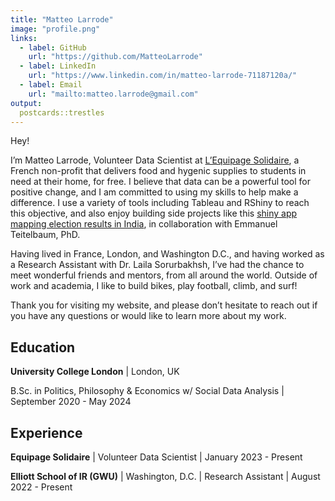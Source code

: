 ```yaml
---
title: "Matteo Larrode"
image: "profile.png"
links:
  - label: GitHub
    url: "https://github.com/MatteoLarrode"
  - label: LinkedIn
    url: "https://www.linkedin.com/in/matteo-larrode-71187120a/"
  - label: Email
    url: "mailto:matteo.larrode@gmail.com"
output:
  postcards::trestles
---
```


Hey!

I'm Matteo Larrode, Volunteer Data Scientist at [L'Equipage Solidaire](https://delivraide.org), a French non-profit that delivers food and hygenic supplies to students in need at their home, for free. I believe that data can be a powerful tool for positive change, and I am committed to using my skills to help make a difference. I use a variety of tools including Tableau and RShiny to reach this objective, and also enjoy building side projects like this [shiny app mapping election results in India](https://matteolarrode.shinyapps.io/mapelectionsindia/?_ga=2.169367457.1295429016.1680480062-1674700938.1679507361), in collaboration with Emmanuel Teitelbaum, PhD.

Having lived in France, London, and Washington D.C., and having worked as a Research Assistant with Dr. Laila Sorurbakhsh, I've had the chance to meet wonderful friends and mentors, from all around the world. Outside of work and academia, I like to build bikes, play football, climb, and surf! 

Thank you for visiting my website, and please don't hesitate to reach out if you have any questions or would like to learn more about my work.

## Education

**University College London** | London, UK

B.Sc. in Politics, Philosophy & Economics w/ Social Data Analysis | September 2020 - May 2024

## Experience

**Equipage Solidaire** | Volunteer Data Scientist | January 2023 - Present

**Elliott School of IR (GWU)** | Washington, D.C. | Research Assistant | August 2022 - Present